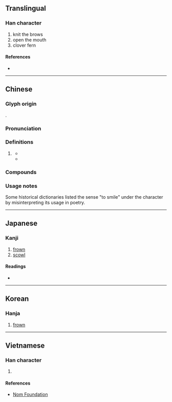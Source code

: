 {{character info}}
==Translingual==

===Han character===
{{Han char|rn=30|rad=口|as=16|sn=19|four=61086|canj=RYHC|ids=⿰口頻}}

# knit the brows
# open the mouth
# clover fern

====References====
* {{Han ref|kx=0213.350|dkj=04562|dj=0436.140|hdz=10701.210|uh=56AC|ud=22188|bh=F1F5|bd=61941}}

----

==Chinese==
{{zh-forms|s=𫫾}}

===Glyph origin===
{{Han etyl}}
{{Han compound|口|頻|c1=s|c2=p|ls=psc}}.

===Pronunciation===
{{zh-pron
|m=pín
|c=pan4
|mc=y
|oc=y
|cat=n,v
}}

===Definitions===
{{zh-hanzi}}

# {{lb|zh|dated}} {{zh-alt-form|顰|tr=pín|to [[frown]]; frown}}
#* {{zh-x|薄-酒 酸-苦，賓主 顰蹙\嚬{pín}蹙。|Bad wine (''[[sic]]'') is sour and bitter. Hosts and guests '''knit the brows'''.|ref=Lunheng-F}}
#* {{zh-x|借問 女郎 何處\何䖏{chù} 來？含-嚬{pín} 欲-語 聲 先 咽{yè}。|I ventured to ask, "Lady, where are you from?"<br>'''Brows knit''', failed by words, she burst into sobs.|CL|ref=883, {{w|Wei Zhuang}} ({{w2|zh|韋莊}}), ''Lament of the Woman of Ch’in'' ({{lang|zh|《秦婦吟》}}). Orthography based on the [[Dunhuang]] manuscript ''[http://idp.bl.uk/database/oo_scroll_h.a4d?uid=1073828915;recnum=60699;index=4 Pelliot chinois 3381]'', {{circa2|906|short=yes}}.}}

===Compounds===
{{zh-der|嚬著}}

===Usage notes===
Some historical dictionaries listed the sense "to smile" under the character by misinterpreting its usage in poetry.

----

==Japanese==

===Kanji===
{{ja-kanji|grade=|rs=口16}}

# [[frown]]
# [[scowl]]

====Readings====
* {{ja-readings|on=[[ひん]] (hin), [[びん]] (bin)|kun=[[ひそめる]] (hisomeru)}}

----

==Korean==

===Hanja===
{{ko-hanja|hangeul=빈|rv=bin|mr=pin}}

# [[frown]]

----

==Vietnamese==

===Han character===
{{vi-hantu|[[tần]]|rs=口16}}

# {{rfdef|vi|sort=口16}}

====References====
* [http://nomfoundation.org/common/nom_details.php?codepoint=56ac Nom Foundation]